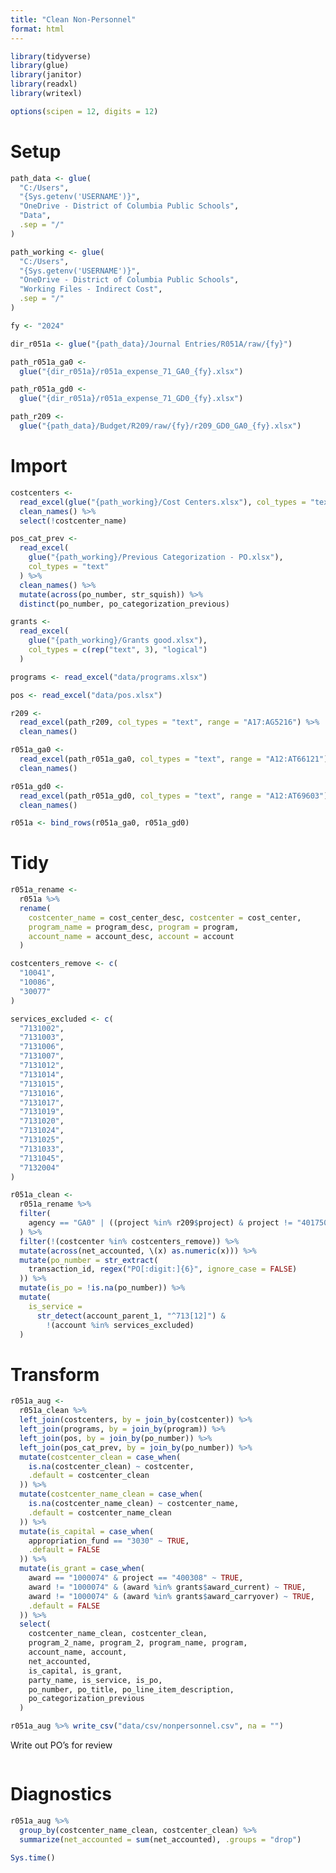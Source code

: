 ```yaml
---
title: "Clean Non-Personnel"
format: html
---
```


```r
library(tidyverse)
library(glue)
library(janitor)
library(readxl)
library(writexl)

options(scipen = 12, digits = 12)
```

# Setup

```r
path_data <- glue(
  "C:/Users",
  "{Sys.getenv('USERNAME')}",
  "OneDrive - District of Columbia Public Schools",
  "Data",
  .sep = "/"
)

path_working <- glue(
  "C:/Users",
  "{Sys.getenv('USERNAME')}",
  "OneDrive - District of Columbia Public Schools",
  "Working Files - Indirect Cost",
  .sep = "/"
)

fy <- "2024"

dir_r051a <- glue("{path_data}/Journal Entries/R051A/raw/{fy}")

path_r051a_ga0 <-
  glue("{dir_r051a}/r051a_expense_71_GA0_{fy}.xlsx")

path_r051a_gd0 <-
  glue("{dir_r051a}/r051a_expense_71_GD0_{fy}.xlsx")

path_r209 <-
  glue("{path_data}/Budget/R209/raw/{fy}/r209_GD0_GA0_{fy}.xlsx")
```

# Import

```r
costcenters <-
  read_excel(glue("{path_working}/Cost Centers.xlsx"), col_types = "text") %>%
  clean_names() %>%
  select(!costcenter_name)

pos_cat_prev <-
  read_excel(
    glue("{path_working}/Previous Categorization - PO.xlsx"),
    col_types = "text"
  ) %>%
  clean_names() %>%
  mutate(across(po_number, str_squish)) %>%
  distinct(po_number, po_categorization_previous)

grants <- 
  read_excel(
    glue("{path_working}/Grants good.xlsx"),
    col_types = c(rep("text", 3), "logical")
  )
```

```r
programs <- read_excel("data/programs.xlsx")

pos <- read_excel("data/pos.xlsx")
```

```r
r209 <-
  read_excel(path_r209, col_types = "text", range = "A17:AG5216") %>%
  clean_names()

r051a_ga0 <-
  read_excel(path_r051a_ga0, col_types = "text", range = "A12:AT66121") %>%
  clean_names()

r051a_gd0 <-
  read_excel(path_r051a_gd0, col_types = "text", range = "A12:AT69603") %>%
  clean_names()

r051a <- bind_rows(r051a_ga0, r051a_gd0)
```

# Tidy

```r
r051a_rename <-
  r051a %>%
  rename(
    costcenter_name = cost_center_desc, costcenter = cost_center,
    program_name = program_desc, program = program,
    account_name = account_desc, account = account
  )
```

```r
costcenters_remove <- c(
  "10041",
  "10086",
  "30077"
)
```

```r
services_excluded <- c(
  "7131002",
  "7131003",
  "7131006",
  "7131007",
  "7131012",
  "7131014",
  "7131015",
  "7131016",
  "7131017",
  "7131019",
  "7131020",
  "7131024",
  "7131025",
  "7131033",
  "7131045",
  "7132004"
)
```

```r
r051a_clean <-
  r051a_rename %>%
  filter(
    agency == "GA0" | ((project %in% r209$project) & project != "401750")
  ) %>%
  filter(!(costcenter %in% costcenters_remove)) %>%
  mutate(across(net_accounted, \(x) as.numeric(x))) %>%
  mutate(po_number = str_extract(
    transaction_id, regex("PO[:digit:]{6}", ignore_case = FALSE)
  )) %>%
  mutate(is_po = !is.na(po_number)) %>%
  mutate(
    is_service =
      str_detect(account_parent_1, "^713[12]") &
        !(account %in% services_excluded)
  )
```

# Transform

```r
r051a_aug <-
  r051a_clean %>%
  left_join(costcenters, by = join_by(costcenter)) %>%
  left_join(programs, by = join_by(program)) %>%
  left_join(pos, by = join_by(po_number)) %>%
  left_join(pos_cat_prev, by = join_by(po_number)) %>%
  mutate(costcenter_clean = case_when(
    is.na(costcenter_clean) ~ costcenter,
    .default = costcenter_clean
  )) %>%
  mutate(costcenter_name_clean = case_when(
    is.na(costcenter_name_clean) ~ costcenter_name,
    .default = costcenter_name_clean
  )) %>%
  mutate(is_capital = case_when(
    appropriation_fund == "3030" ~ TRUE,
    .default = FALSE
  )) %>% 
  mutate(is_grant = case_when(
    award == "1000074" & project == "400308" ~ TRUE,
    award != "1000074" & (award %in% grants$award_current) ~ TRUE,
    award != "1000074" & (award %in% grants$award_carryover) ~ TRUE,
    .default = FALSE
  )) %>% 
  select(
    costcenter_name_clean, costcenter_clean,
    program_2_name, program_2, program_name, program,
    account_name, account,
    net_accounted,
    is_capital, is_grant,
    party_name, is_service, is_po,
    po_number, po_title, po_line_item_description,
    po_categorization_previous
  )
```


```r
r051a_aug %>% write_csv("data/csv/nonpersonnel.csv", na = "")
```

Write out PO's for review

```r
```

# Diagnostics

```r
r051a_aug %>%
  group_by(costcenter_name_clean, costcenter_clean) %>%
  summarize(net_accounted = sum(net_accounted), .groups = "drop")
```

```r
Sys.time()
```
